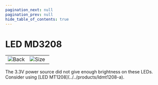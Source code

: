 ```yaml
---
pagination_next: null
pagination_prev: null
hide_table_of_contents: true
---
```



# LED MD3208

<table>
<td width='50%'>
    <img alt="Back" src="/img/catalog/ldledmd3208-1.png" />
</td>
<td width='50%'>
    <img alt="Size" src="/img/catalog/ldledmd3208-2.png" />
</td>
</table>
The 3.3V power source did not give enough brightness on these LEDs. Consider using [LED MT1208](../../products/ldmt1208-a).
